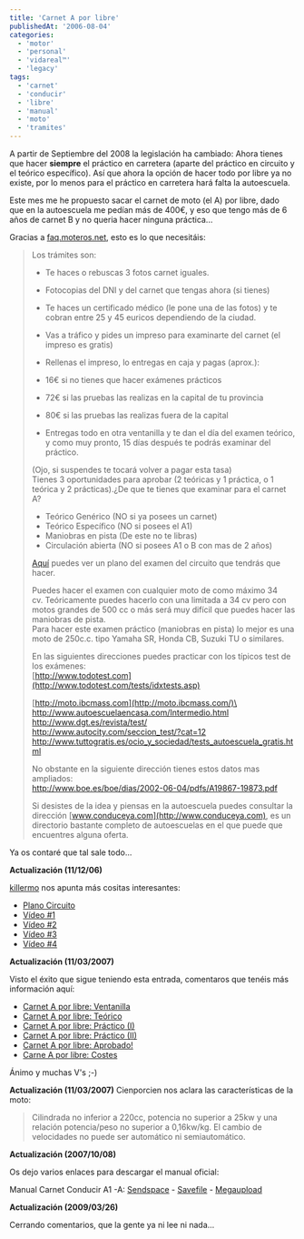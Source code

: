 ```yaml
---
title: 'Carnet A por libre'
publishedAt: '2006-08-04'
categories:
  - 'motor'
  - 'personal'
  - 'vidareal™'
  - 'legacy'
tags:
  - 'carnet'
  - 'conducir'
  - 'libre'
  - 'manual'
  - 'moto'
  - 'tramites'
---
```


A partir de Septiembre del 2008 la legislación ha cambiado: Ahora tienes que hacer **siempre** el práctico en carretera (aparte del práctico en circuito y el teórico específico). Así que ahora la opción de hacer todo por libre ya no existe, por lo menos para el práctico en carretera hará falta la autoescuela.

Este mes me he propuesto sacar el carnet de moto (el A) por libre, dado que en la autoescuela me pedían más de 400€, y eso que tengo más de 6 años de carnet B y no queria hacer ninguna práctica...

Gracias a [faq.moteros.net](http://www.moteros.net/modules.php?op=modload&name=FAQ&file=index&myfaq=yes&id_cat=17&categories=7.-+SOBRE+LEGISLACION%3A+Normativa+y+leyes+del+mundo+de+la+moto.&parent_id=1#223), esto es lo que necesitáis:

> Los trámites son:
>
> - Te haces o rebuscas 3 fotos carnet iguales.
>
> - Fotocopias del DNI y del carnet que tengas ahora (si tienes)
>
> - Te haces un certificado médico (le pone una de las fotos) y te cobran entre 25 y 45 euricos dependiendo de la ciudad.
>
> - Vas a tráfico y pides un impreso para examinarte del carnet (el impreso es gratis)
>
> - Rellenas el impreso, lo entregas en caja y pagas (aprox.):
>
> - 16€ si no tienes que hacer exámenes prácticos
>
> - 72€ si las pruebas las realizas en la capital de tu provincia
>
> - 80€ si las pruebas las realizas fuera de la capital
>
> - Entregas todo en otra ventanilla y te dan el día del examen teórico, y como muy pronto, 15 días después te podrás examinar del práctico.
>
> (Ojo, si suspendes te tocará volver a pagar esta tasa)\
> Tienes 3 oportunidades para aprobar (2 teóricas y 1 práctica, o 1 teórica y 2 prácticas).¿De que te tienes que examinar para el carnet A?
>
> - Teórico Genérico (NO si ya posees un carnet)
> - Teórico Específico (NO si posees el A1)
> - Maniobras en pista (De este no te libras)
> - Circulación abierta (NO si posees A1 o B con mas de 2 años)
>
> [Aquí](http://www.terra.es/personal9/erkasio/EXAMENPR_CTICODEMOTO_1_.JPG) puedes ver un plano del examen del circuito que tendrás que hacer.
>
> Puedes hacer el examen con cualquier moto de como máximo 34 cv. Teóricamente puedes hacerlo con una limitada a 34 cv pero con motos grandes de 500 cc o más será muy difícil que puedes hacer las maniobras de pista.\
> Para hacer este examen práctico (maniobras en pista) lo mejor es una moto de 250c.c. tipo Yamaha SR, Honda CB, Suzuki TU o similares.
>
> En las siguientes direcciones puedes practicar con los típicos test de los exámenes:\
> [http://www.todotest.com](http://www.todotest.com/tests/idxtests.asp)
>
> [http://moto.ibcmass.com](http://moto.ibcmass.com/)\
> <http://www.autoescuelaencasa.com/Intermedio.html>\
> <http://www.dgt.es/revista/test/>\
> <http://www.autocity.com/seccion_test/?cat=12>\
> <http://www.tuttogratis.es/ocio_y_sociedad/tests_autoescuela_gratis.html>
>
> No obstante en la siguiente dirección tienes estos datos mas ampliados:\
> <http://www.boe.es/boe/dias/2002-06-04/pdfs/A19867-19873.pdf>
>
> Si desistes de la idea y piensas en la autoescuela puedes consultar la dirección [www.conduceya.com](http://www.conduceya.com), es un directorio bastante completo de autoescuelas en el que puede que encuentres alguna oferta.

Ya os contaré que tal sale todo...

**Actualización (11/12/06)**

[killermo](http://rick.jinlabs.com/archivos/2006/08/04/carnet-a-por-libre/#comment-3646) nos apunta más cositas interesantes:

- [Plano Circuito](http://www.sectorensaimada.com/Archivos/plano_examen.jpg)
- [Vídeo #1](http://www.youtube.com/watch?v=Tb3I9jMGXlY)
- [Vídeo #2](http://www.youtube.com/watch?v=46t50jRq964)
- [Vídeo #3](http://www.youtube.com/watch?v=iEa6txGp_Rw)
- [Vídeo #4](http://www.youtube.com/watch?v=Ab3w2f1e3vI)

**Actualización (11/03/2007)**

Visto el éxito que sigue teniendo esta entrada, comentaros que tenéis más información aquí:

- [Carnet A por libre: Ventanilla](http://rick.jinlabs.com/archivos/2006/09/02/carnet-a-por-libre-ventanilla/ 'Permanent Link: Carnet A por libre: Ventanilla')
- [Carnet A por libre: Teórico](http://rick.jinlabs.com/archivos/2006/09/07/carne-a-por-libre-teorico/ 'Permanent Link: Carnet A por libre: Teórico')
- [Carnet A por libre: Práctico (I)](http://rick.jinlabs.com/archivos/2006/09/29/carnet-a-por-libre-practico-i/ 'Permanent Link: Carnet A por libre: Práctico (I)')
- [Carnet A por libre: Práctico (II)](http://rick.jinlabs.com/archivos/2006/09/29/carnet-a-por-libre-practico-ii/ 'Permanent Link: Carnet A por libre: Práctico (II)')
- [Carnet A por libre: Aprobado!](http://rick.jinlabs.com/archivos/2006/10/05/carnet-a-por-libre-aprobado/ 'Permanent Link: Carnet A por libre: Aprobado!')
- [Carne A por libre: Costes](http://rick.jinlabs.com/archivos/2006/10/05/carne-a-por-libre-costes/ 'Permanent Link: Carne A por libre: Costes')

Ánimo y muchas V's ;-)

**Actualización (11/03/2007)** Cienporcien nos aclara las características de la moto:

> Cilindrada no inferior a 220cc, potencia no superior a 25kw y una relación potencia/peso no superior a 0,16kw/kg. El cambio de velocidades no puede ser automático ni semiautomático.

**Actualización (2007/10/08)**

Os dejo varios enlaces para descargar el manual oficial:

Manual Carnet Conducir A1 -A: [Sendspace](http://www.sendspace.com/file/67g3r0) - [Savefile](http://www.savefile.com/files/1108358) - [Megaupload](http://www.megaupload.com/es/?d=9RWU4KRQ)

**Actualización (2009/03/26)**

Cerrando comentarios, que la gente ya ni lee ni nada...
